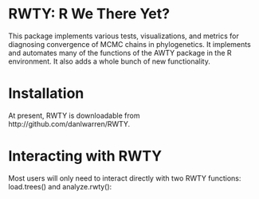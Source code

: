 RWTY: R We There Yet?
======================
This package implements various tests, visualizations, and metrics for diagnosing convergence of MCMC chains in phylogenetics. It implements and automates many of the functions of the AWTY package in the R environment. It also adds a whole bunch of new functionality.

# Installation

At present, RWTY is downloadable from http://github.com/danlwarren/RWTY.



# Interacting with RWTY
Most users will only need to interact directly with two RWTY functions: load.trees() and analyze.rwty():
